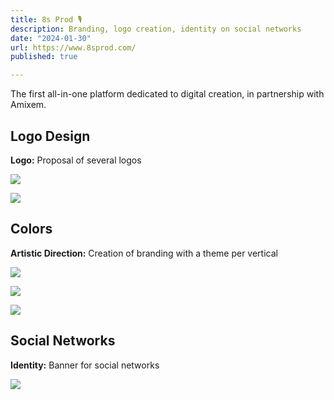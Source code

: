 ```yaml
---
title: 8s Prod 🎙️
description: Branding, logo creation, identity on social networks
date: "2024-01-30"
url: https://www.8sprod.com/
published: true

---
```


The first all-in-one platform dedicated to digital creation, in partnership with Amixem.

## Logo Design

**Logo:** Proposal of several logos

![](/8s-logolist.png)

![](/8s-logo.png)

## Colors

**Artistic Direction:** Creation of branding with a theme per vertical

![](/8s-prod.png)

![](/8s-agency.png)

![](/8s-cast.png)

## Social Networks

**Identity:** Banner for social networks

![](/8s-banner.png)
